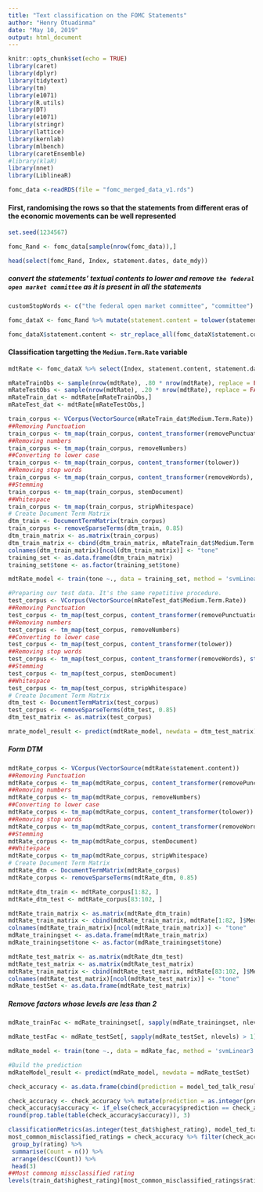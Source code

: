 ```yaml
---
title: "Text classification on the FOMC Statements"
author: "Henry Otuadinma"
date: "May 10, 2019"
output: html_document
---
```


```r
knitr::opts_chunk$set(echo = TRUE)
library(caret)
library(dplyr)
library(tidytext)
library(tm)
library(e1071)
library(R.utils)
library(DT)
library(e1071)
library(stringr)
library(lattice)
library(kernlab)
library(mlbench)
library(caretEnsemble)
#library(klaR)
library(nnet)
library(LiblineaR)
```


```r

fomc_data <-readRDS(file = "fomc_merged_data_v1.rds")

```


#### First, randomising the rows so that the statements from different eras of the economic movements can be well represented

```r

set.seed(1234567)

fomc_Rand <- fomc_data[sample(nrow(fomc_data)),]

```


```r

head(select(fomc_Rand, Index, statement.dates, date_mdy))
```


##### convert the statements' textual contents to lower and remove `the federal open market committee` as it is present in all the statements

```r

customStopWords <- c("the federal open market committee", "committee")

```


```r
fomc_dataX <- fomc_Rand %>% mutate(statement.content = tolower(statement.content))

fomc_dataX$statement.content <- str_replace_all(fomc_dataX$statement.content, customStopWords, "")

```


#### Classification targetting the `Medium.Term.Rate` variable

```r

mdtRate <- fomc_dataX %>% select(Index, statement.content, statement.dates, date_mdy, Medium.Term.Rate)

```


```r

mRateTrainObs <- sample(nrow(mdtRate), .80 * nrow(mdtRate), replace = FALSE)
mRateTestObs <- sample(nrow(mdtRate), .20 * nrow(mdtRate), replace = FALSE)
mRateTrain_dat <- mdtRate[mRateTrainObs,]
mRateTest_dat <- mdtRate[mRateTestObs,]

```


```r
train_corpus <- VCorpus(VectorSource(mRateTrain_dat$Medium.Term.Rate))
##Removing Punctuation
train_corpus <- tm_map(train_corpus, content_transformer(removePunctuation))
##Removing numbers
train_corpus <- tm_map(train_corpus, removeNumbers)
##Converting to lower case
train_corpus <- tm_map(train_corpus, content_transformer(tolower))
##Removing stop words
train_corpus <- tm_map(train_corpus, content_transformer(removeWords), stopwords("english"))
##Stemming
train_corpus <- tm_map(train_corpus, stemDocument)
##Whitespace
train_corpus <- tm_map(train_corpus, stripWhitespace)
# Create Document Term Matrix
dtm_train <- DocumentTermMatrix(train_corpus)
train_corpus <- removeSparseTerms(dtm_train, 0.85)
dtm_train_matrix <- as.matrix(train_corpus)
dtm_train_matrix <- cbind(dtm_train_matrix, mRateTrain_dat$Medium.Term.Rate)
colnames(dtm_train_matrix)[ncol(dtm_train_matrix)] <- "tone"
training_set <- as.data.frame(dtm_train_matrix)
training_set$tone <- as.factor(training_set$tone)

```


```r

mdtRate_model <- train(tone ~., data = training_set, method = 'svmLinear3')

```


```r
#Preparing our test data. It's the same repetitive procedure.
test_corpus <- VCorpus(VectorSource(mRateTest_dat$Medium.Term.Rate))
##Removing Punctuation
test_corpus <- tm_map(test_corpus, content_transformer(removePunctuation))
##Removing numbers
test_corpus <- tm_map(test_corpus, removeNumbers)
##Converting to lower case
test_corpus <- tm_map(test_corpus, content_transformer(tolower))
##Removing stop words
test_corpus <- tm_map(test_corpus, content_transformer(removeWords), stopwords("english"))
##Stemming
test_corpus <- tm_map(test_corpus, stemDocument)
##Whitespace
test_corpus <- tm_map(test_corpus, stripWhitespace)
# Create Document Term Matrix
dtm_test <- DocumentTermMatrix(test_corpus)
test_corpus <- removeSparseTerms(dtm_test, 0.85)
dtm_test_matrix <- as.matrix(test_corpus)

```


```r

mrate_model_result <- predict(mdtRate_model, newdata = dtm_test_matrix)

```

##### Form DTM

```r
mdtRate_corpus <- VCorpus(VectorSource(mdtRate$statement.content))
##Removing Punctuation
mdtRate_corpus <- tm_map(mdtRate_corpus, content_transformer(removePunctuation))
##Removing numbers
mdtRate_corpus <- tm_map(mdtRate_corpus, removeNumbers)
##Converting to lower case
mdtRate_corpus <- tm_map(mdtRate_corpus, content_transformer(tolower))
##Removing stop words
mdtRate_corpus <- tm_map(mdtRate_corpus, content_transformer(removeWords), stopwords("english"))
##Stemming
mdtRate_corpus <- tm_map(mdtRate_corpus, stemDocument)
##Whitespace
mdtRate_corpus <- tm_map(mdtRate_corpus, stripWhitespace)
# Create Document Term Matrix
mdtRate_dtm <- DocumentTermMatrix(mdtRate_corpus)
mdtRate_corpus <- removeSparseTerms(mdtRate_dtm, 0.85)

```


```r

mdtRate_dtm_train <- mdtRate_corpus[1:82, ]
mdtRate_dtm_test <- mdtRate_corpus[83:102, ]

```


```r

mdtRate_train_matrix <- as.matrix(mdtRate_dtm_train)
mdtRate_train_matrix <- cbind(mdtRate_train_matrix, mdtRate[1:82, ]$Medium.Term.Rate)
colnames(mdtRate_train_matrix)[ncol(mdtRate_train_matrix)] <- "tone"
mdRate_trainingset <- as.data.frame(mdtRate_train_matrix)
mdRate_trainingset$tone <- as.factor(mdRate_trainingset$tone)

```


```r

mdtRate_test_matrix <- as.matrix(mdtRate_dtm_test)
mdtRate_test_matrix <- as.matrix(mdtRate_test_matrix)
mdtRate_train_matrix <- cbind(mdtRate_test_matrix, mdtRate[83:102, ]$Medium.Term.Rate)
colnames(mdtRate_test_matrix)[ncol(mdtRate_test_matrix)] <- "tone"
mdRate_testSet <- as.data.frame(mdtRate_test_matrix)

```


##### Remove factors whose levels are less than 2

```r

mdRate_trainFac <- mdRate_trainingset[, sapply(mdRate_trainingset, nlevels) > 1]

```


```r
mdRate_testFac <- mdRate_testSet[, sapply(mdRate_testSet, nlevels) > 1]
```


```r

mdRate_model <- train(tone ~., data = mdRate_fac, method = 'svmLinear3')

```


```r
#Build the prediction 
mdRateModel_result <- predict(mdRate_model, newdata = mdRate_testSet)

```


```r

check_accuracy <- as.data.frame(cbind(prediction = model_ted_talk_result, rating = test_dat$highest_rating))

check_accuracy <- check_accuracy %>% mutate(prediction = as.integer(prediction) - 1)
check_accuracy$accuracy <- if_else(check_accuracy$prediction == check_accuracy$rating, 1, 0)
round(prop.table(table(check_accuracy$accuracy)), 3)

classificationMetrics(as.integer(test_dat$highest_rating), model_ted_talk_result)
most_common_misclassified_ratings = check_accuracy %>% filter(check_accuracy$accuracy == 0) %>%
 group_by(rating) %>%
 summarise(Count = n()) %>%
 arrange(desc(Count)) %>%
 head(3)
##Most commong missclassified rating
levels(train_dat$highest_rating)[most_common_misclassified_ratings$rating]

```



















